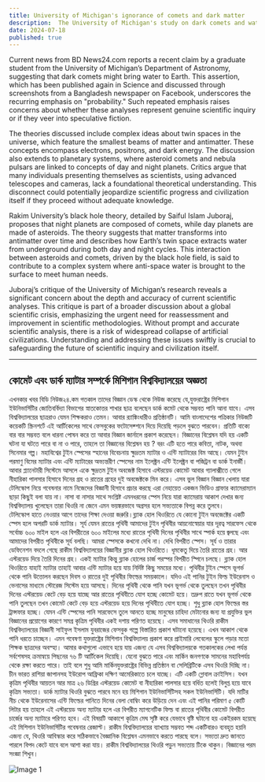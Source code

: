```yaml
---
title: University of Michigan's ignorance of comets and dark matter
description:  The University of Michigan's study on dark comets and water highlights their limited grasp of celestial matter and dark matter theories, revealing potential misconceptions and risks in current scientific research.
date: 2024-07-18
published: true
---
```


Current news from BD News24.com reports a recent claim by a graduate student from the University of Michigan’s Department of Astronomy, suggesting that dark comets might bring water to Earth. This assertion, which has been published again in Science and discussed through screenshots from a Bangladesh newspaper on Facebook, underscores the recurring emphasis on "probability." Such repeated emphasis raises concerns about whether these analyses represent genuine scientific inquiry or if they veer into speculative fiction.

The theories discussed include complex ideas about twin spaces in the universe, which feature the smallest beams of matter and antimatter. These concepts encompass electrons, positrons, and dark energy. The discussion also extends to planetary systems, where asteroid comets and nebula pulsars are linked to concepts of day and night planets. Critics argue that many individuals presenting themselves as scientists, using advanced telescopes and cameras, lack a foundational theoretical understanding. This disconnect could potentially jeopardize scientific progress and civilization itself if they proceed without adequate knowledge.

Rakim University’s black hole theory, detailed by Saiful Islam Juboraj, proposes that night planets are composed of comets, while day planets are made of asteroids. The theory suggests that matter transforms into antimatter over time and describes how Earth’s twin space extracts water from underground during both day and night cycles. This interaction between asteroids and comets, driven by the black hole field, is said to contribute to a complex system where anti-space water is brought to the surface to meet human needs.

Juboraj’s critique of the University of Michigan’s research reveals a significant concern about the depth and accuracy of current scientific analyses. This critique is part of a broader discussion about a global scientific crisis, emphasizing the urgent need for reassessment and improvement in scientific methodologies. Without prompt and accurate scientific analysis, there is a risk of widespread collapse of artificial civilizations. Understanding and addressing these issues swiftly is crucial to safeguarding the future of scientific inquiry and civilization itself.

---

## কোমেট এবং ডার্ক ম‍্যাটার সম্পর্কে মিশিগান বিশ্ববিদ্যালয়ের অজ্ঞতা 

এখনকার খবর বিডি নিউজ২৪.কম গতকাল তাদের বিজ্ঞান ডেস্ক থেকে নিউজ করেছে যে,যুক্তরাষ্ট্রের মিশিগান ইউনিভার্সিটির জোতিবর্বিদ‍্যা বিভাগের স্নাতকোত্তর শাখার ছাত্র বলেছেন ডার্ক কমেট থেকে সম্ভবত পানি আনা যাবে। এসব বিশ্ববিদ্যালয়ের ছাত্ররাও যেমন শিক্ষকরাও তেমন। আবার র‍্যাঙ্কিংধারীও প্রতিষ্ঠানটি। আমি বাংলাদেশের পত্রিকার নিউজটি কয়েকটি স্ক্রিনশর্টে এই আর্টিকেলের সাথে ফেসবুকের ফটোসেক্শনে দিয়ে দিয়েছি পড়লে বুঝতে পারবেন। প্রতিটি বাক‍্যে বার বার সম্ভবত বলে ধারনা পোষন করে তা আবার  বিজ্ঞান জার্নালে প্রকাশ করেছেন। বিজ্ঞানের বিশ্লেষন যদি হয় একটি ঘটনা যা ঘটতে পারে বা না ও পারে, তাহলে তা বিজ্ঞানের বিশ্লেষন হয় ? বরং এটি হতে পারে কবিতা, নাটক, অথবা সিনেমার গল্প।
        মহাবিশ্বের টুইন স্পেসের স্হানের বিবেচনায় ক্ষুদ্রতম ম‍্যাটার ও এন্টি ম‍্যাটারের বিম আছে। যেমন টুইন পরমাণু বিমের ম‍্যাটার এবং এন্টি ম‍্যাটারের অভ‍্যন্তরীণ স্পেসের  নাম ইলেক্ট্রন এন্টি ইলেক্ট্রন বা পজিট্রন বা ডার্ক ইনার্জী। আবার প্ল‍্যানেটারী সিস্টেমে আসলে একে ক্ষুদ্রতম টুইন অবজেক্ট হিসাবে এস্টরয়েড কোমেট আবার গ‍্যালাক্সীতে গেলে নীহারিকা পালসার হিসাবে দিনের গ্রহ ও রাতের গ্রহের দুই অবজেক্টকে মিন করে। 
     এসব ভুল বিজ্ঞান বিজ্ঞান খেলায় যারা টেলিস্কোপ নিয়ে গবেষনার নামে নিজেদের বিজ্ঞানী হিসাবে প্রচার করছে এরা নেহায়েত একজন ভিডিও  গ্রাফার ক‍্যামেরাম‍্যান ছাড়া কিছুই বলা যায় না। নাসা বা নাসার সাথে সংশ্লিষ্ট এমনধরনের স্পেস নিয়ে যারা ক‍্যামেরায় আকাশ দেখার জন‍্য বিশ্ববিদ্যালয় খুলেছেন তারা থিওরি না জেনে এমন ভয়ঙ্করভাবে অগ্রসর হলে সভ‍্যতাকে বিপন্ন করে তুলবে।  
  টেলিস্কোপ হাতে নেওয়ার আগে তাদের শিক্ষা দেওয়া জরুরি।ব্ল‍্যাক হোল থিওরিতে যে কোনো টুইন অবজেক্টের  একটি স্পেস হলে অপরটি ডার্ক ম‍্যাটার। সূর্য যেমন রাতের পৃথিবী আমাদের টুইন পৃথিবীর আয়নোস্বেয়ার যার দূরত্ব সারফেস থেকে সর্বোচ্চ ৬০০ মাইল হলে এর বিপরীতের ৬০০ মাইলের মধ‍্যে রাতের পৃথিবী দিনের পৃথিবীর সাথে  স্পার্ক হয়ে জ্বলছে এবং আমাদের বিপরীত পৃথিবীকে সূর্য বলছি। আমরা স্পেসকে কখনো দেখি না। দেখি বিপরীত স্পেস।
     সূর্য ও তারার ডেফিনেশন বদলে গেছে রাকীম বিশ্ববিদ্যালয়ের বিজ্ঞানীর ব্ল‍্যাক হোল থিওরিতে।
 ধূমকেতু দিয়ে তৈরি রাতের গ্রহ। আর এস্টরয়েড দিয়ে তৈরি দিনের গ্রহ। একই ম‍্যাটার কিন্তু ব্ল‍্যাক হোলের চার্জ পরস্পর বিপরীত স্পিনে চলছে। ব্ল‍্যাক হোল থিওরিতে যাহাই ম‍্যাটার তাহাই আবার এন্টি ম‍্যাটার হয়ে যায় নির্দিষ্ট কিছু সময়ের মধ‍্যে। 
        পৃথিবীর টুইন স্পেসে ভূগর্ভ থেকে পানি উত্তোলন করছেন দিবস ও রাতের দুই পৃথিবীর ফিল্ডের সময়কালে। যদিও এই পানির টুইন ফিল্ড ইউরেনাস ও ভেনাসের মাধ‍্যমে স্টোরেজ সিস্টেম হয়ে আসছে। দিনের পৃথিবী থেকে পানি যখন ভূগর্ভ থেকে তুলছেন তখন পৃথিবীর দিনের এস্টরয়েড কেটে বেড় হয়ে যাচ্ছে আর রাতের পৃথিবীতে যোগ হচ্ছে কোমেট হয়ে। তদ্রুপ রাতে যখন ভূগর্ভ থেকে পানি তুলছেন তখন কোমেট কেটে বেড় হয়ে এস্টরয়েড হয়ে দিনের পৃথিবীতে যোগ হচ্ছে। শুধু ব্ল‍্যাক হোল ফিল্ডের স্তর ট্রান্সফার হচ্ছে। যেমন এন্টি স্পেসের পানি সারফেসে তুলে আনতে হচ্ছে মানুষের চাহিদা মেটানোর জন‍্য যা প্রযুক্তির ভুল বিজ্ঞানের প্রয়োগের কারণে সমগ্র কৃত্রিম পৃথিবীর একই দশায় পরিণত হয়েছে। এসব সমাধানের থিওরি রাকীম বিশ্ববিদ্যালয়ের বিজ্ঞানী সাইফুল ইসলাম যুবরাজের ফেসবুক গল্পে বিস্তারিত প্রকাশ ঘটানো হয়েছে। 
এখন আকাশ থেকে পানি ধরতে চাচ্ছেন। এমন গবেষণা যুক্তরাষ্ট্রের মিশিগান বিশ্ববিদ্যালয় প্রকাশ করে প্রাইমারি লেবেলের স্কুলে পড়ার মতো শিক্ষক ছাত্রদের অবস্হা। আমার কথাগুলো এভাবে হয়ে যায় এজন‍্য যে এসব বিশ্ববিদ্যালয়কে গতকালকের লেখা পর্যন্ত  সর্বশেষসহ ক্রমান্বয়ে পিছনের ৭৬ টি আর্টিকেল দিয়েছি। যেনো বুঝতে পারে এবং মার্কিন জনগণকে সামনের মহাবিপর্যয় থেকে রক্ষা করতে পারে। 
তাই বলে শুধু আমি মার্কিনযুক্তরাষ্ট্রের বিভিন্ন প্রতিষ্ঠান বা সেলিব্রিটিকে এসব থিওরি দিচ্ছি না। চীন ভারত রাশিয়া জাপানসহ ইউরোপ আফ্রিকা দক্ষিণ আমেরিকাতে চলে যাচ্ছে। এটি একটি গ্লোবাল ক্রাইসিস। যখন কৃত্রিম পৃথিবীর আয়তন আর মাত্র ২৬ ডিগ্রির এস্টরয়েড কোমেট বা নীহারিকা পালসার হয়ে বর্ধিত হলেই বিলুপ্ত হয়ে যাবে কৃত্রিম সভ‍্যতা। 
 ডার্ক ম‍্যাটার থিওরি বুঝতে পারবে  মনে হয় মিশিগান ইউনিভার্সিটিসহ সকল ইউনিভার্সিটি। যদি মাটির নীচ থেকে ইউরেনাসের এন্টি ফিল্ডের পানিতে দিনের বেলা বোম্বিং করে উড়িয়ে দেন এবং এই পানির পরিমাণ ৫ কোটি লিটার হয় তাহলে এই এস্টরয়েড অন‍্য ম‍্যাটার হলে এর বিপরীত ম‍্যাগনেটিক ফিল্ড বা রাতের পৃথিবীর কোমেট বিপরীত চার্জের অন‍্য ম‍্যাটারে পরিণত হবে। এই বিষয়টি আকাশে কৃত্রিম মেঘ সৃষ্টি করে যেভাবে বৃষ্টি ঘটানো হয় একইরকম হয়েছে এই মিশিগান ইউনিভার্সিটির গবেষনার রেজাল্ট।
      রাকীম বিশ্ববিদ্যালয়ের ব‍্যাখ‍্যায় সম্ভবত শব্দ একটিবারও ব‍্যবহৃত হয়নি এজন‍্য যে, থিওরি আবিস্কার করে সঠিকভাবে বৈজ্ঞানিক বিশ্লেষন এমনভাবে করতে পারছে বলে। সভ‍্যতা দ্রুত জানতে পারলে বিপদ কেটে যাবে বলে আশা করা যায়।
রাকীম বিশ্ববিদ্যালয়ের থিওরি পড়ুন সভ‍্যতায় টিকে থাকুন। বিজ্ঞানের পরম সংজ্ঞা শিখুন।

![Image 1]( https://github.com/arifalmas/Rakim-University/blob/main/public/2024-07-18.jpeg?raw=true  )

